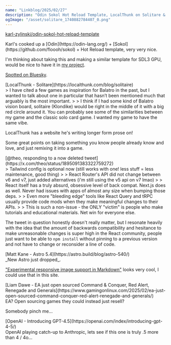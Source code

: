 ```yaml
---
name: "Linkblog/2025/02/27"
description: "Odin Sokol Hot Reload Template, LocalThunk on Solitare & Balatro, backwards compatibility with React, Astro 5.4, EA open sourced C&C, GPT 4.5."
ogImage: "/asset/solitare_1740882784407_0.png"
---
```


[karl-zylinski/odin-sokol-hot-reload-template](arl-zylinski/odin-sokol-hot-reload-template)

<div class="ml-[2rem] mb-8">
Karl's cooked up a [Odin](https://odin-lang.org/) + [Sokol](https://github.com/floooh/sokol) + Hot Reload template, very very nice.

I'm thinking about taking this and making a similar template for SDL3 GPU, would be nice to have it in [my project](https://github.com/fogo-sh/arctic-char).

[Spotted on Bluesky](https://bsky.app/profile/zylinski.se/post/3lj6bjfyfbc2q).

</div>
[LocalThunk - Solitare](https://localthunk.com/blog/solitaire)

<div class="ml-[2rem] mb-8">
> I have cited a few games as inspiration for Balatro in the past, but I wanted to talk about one in particular that hasn’t been mentioned much that arguably is the most important.
>
> I think if I had some kind of Balatro vision board, solitaire (Klondike) would be right in the middle of it with a big red circle around it. You can probably see some of the similarities between my game and the classic solo card game. I wanted my game to have the same vibe.

LocalThunk has a website he's writing longer form prose on!

Some great points on taking something you know people already know and love, and just remixing it into a game.

</div>
[@theo, responding to a now deleted tweet](https://x.com/theo/status/1895091383322759272)

<div class="ml-[2rem] mb-8">
> Tailwind config is optional now (still works with one! less stuff = less maintenance, good thing)
>
> React Router's API did not change between v6 and v7, just added alternatives (i'm still using the v5 api on v7 lmao)
>
> React itself has a truly absurd, obsessive level of back compat. Next.js does as well. Never had issues with apps of almost any size when bumping those deps.
>
> Even more "bleeding edge" tools like React Query and tRPC usually provide code mods when they make meaningful changes to their APIs.
>
> This is such a non-issue - the ONLY "victim" is people who make tutorials and educational materials. Net win for everyone else.

The tweet in question honestly doesn't really matter, but I resonate heavily with the idea that the amount of backwards compatibility and hesitance to make unreasonable changes is super high in the React community, people just want to be able to `npm install` without pinning to a previous version and not have to change or reconsider a line of code.

</div>
[Matt Kane - Astro 5.4](https://astro.build/blog/astro-540/)

<div class="ml-[2rem] mb-8">
_New Astro just dropped_.

["Experimental responsive image support in Markdown"](https://astro.build/blog/astro-540/#experimental-responsive-image-support-in-markdown) looks very cool, I could use that in this site.

</div>
[Liam Dawe  - EA just open sourced Command & Conquer, Red Alert, Renegade and Generals](https://www.gamingonlinux.com/2025/02/ea-just-open-sourced-command-conquer-red-alert-renegade-and-generals/)

<div class="ml-[2rem] mb-8">
EA? Open sourcing games they could instead just resell?

Somebody pinch me...

</div>
[OpenAI - Introducing GPT-4.5](https://openai.com/index/introducing-gpt-4-5/)

<div class="ml-[2rem] mb-8">
OpenAI playing catch-up to Anthropic, lets see if this one is truly .5 more than 4 / 4o...

</div>
